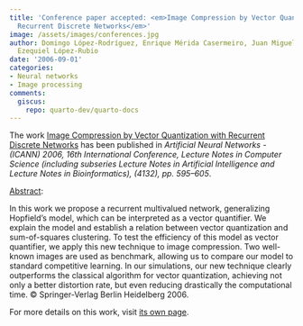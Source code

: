 ```yaml
---
title: 'Conference paper accepted: <em>Image Compression by Vector Quantization with
  Recurrent Discrete Networks</em>'
image: /assets/images/conferences.jpg
author: Domingo López-Rodríguez, Enrique Mérida Casermeiro, Juan Miguel Ortiz-de-Lazcano-Lobato,
  Ezequiel López-Rubio
date: '2006-09-01'
categories:
- Neural networks
- Image processing
comments:
  giscus:
    repo: quarto-dev/quarto-docs
---
```


The work <u>Image Compression by Vector Quantization with Recurrent Discrete Networks</u> has been published in <em>Artificial Neural Networks - (ICANN) 2006, 16th International Conference, Lecture Notes in Computer Science (including subseries Lecture Notes in Artificial Intelligence and Lecture Notes in Bioinformatics), (4132), <em>pp. 595&ndash;605</em></em>.

<u>Abstract</u>:



In this work we propose a recurrent multivalued network, generalizing Hopfield's model, which can be interpreted as a vector quantifier. We explain the model and establish a relation between vector quantization and sum-of-squares clustering. To test the efficiency of this model as vector quantifier, we apply this new technique to image compression. Two well-known images are used as benchmark, allowing us to compare our model to standard competitive learning. In our simulations, our new technique clearly outperforms the classical algorithm for vector quantization, achieving not only a better distortion rate, but even reducing drastically the computational time. © Springer-Verlag Berlin Heidelberg 2006.




For more details on this work, visit <a href='/publications/conferences/2006-icann1'>its own page</a>.
